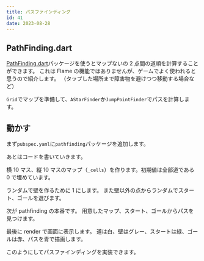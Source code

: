 ```yaml
---
title: パスファインディング
id: 41
date: 2023-08-28
---
```



## PathFinding.dart

[PathFinding.dart](https://pub.dev/packages/pathfinding)パッケージを使うとマップないの 2 点間の道順を計算することができます。
これは Flame の機能ではありませんが、ゲームでよく使われると思うので紹介します。
（タップした場所まで障害物を避けつつ移動する場合など）

`Grid`でマップを準備して、`AStarFinder`か`JumpPointFinder`でパスを計算します。

<DocLink document="https://pub.dev/packages/pathfinding" />
<DocLink reference="https://pub.dev/documentation/pathfinding/latest/" />

## 動かす

まず`pubspec.yaml`に`pathfinding`パッケージを追加します。

<ExampleCode
  file="pubspec.yaml"
  label="pathfinding"
  dir="examples"
  lang="yaml"
/>

あとはコードを書いていきます。

横 10 マス、縦 10 マスのマップ（`_cells`）を作ります。初期値は全部道である 0 で埋めています。

<ExampleCode file="pathfinding/game.dart" label="pathfinding1" />

ランダムで壁を作るために 1 にします。
また壁以外の点からランダムでスタート、ゴールを選びます。

<ExampleCode file="pathfinding/game.dart" label="pathfinding2" />

次が pathfinding の本番です。
用意したマップ、スタート、ゴールからパスを見つけます。

<ExampleCode file="pathfinding/game.dart" label="pathfinding3" />

最後に render で画面に表示します。
道は白、壁はグレー、スタートは緑、ゴールは赤、パスを青で描画します。

<ExampleCode file="pathfinding/game.dart" label="pathfinding4" />

このようにしてパスファインディングを実装できます。
